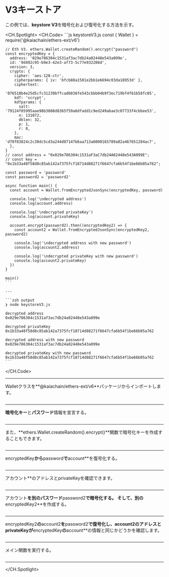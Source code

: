 # V3キーストア

この例では、**keystore V3**を暗号化および復号化する方法を示す。

<CH.Spotlight>
  <CH.Code>
    ```js keystoreV3.js
    const { Wallet } = require('@kaiachain/ethers-ext/v6')

    // Eth V3. ethers.Wallet.createRandom().encrypt("password")
    const encryptedKey = {
      address: '029e786304c1531af3ac7db24a02448e543a099e',
      id: '9d492c95-b9e3-42e3-af73-5c77e932208d',
      version: 3,
      crypto: {
        cipher: 'aes-128-ctr',
        cipherparams: { iv: 'bfcb88a1501e2bb1e6694c03da18953d' },
        ciphertext:
          '076510b4e25d5cfc31239bffcad6036fe543cbbb04b9f3ec719bf4f61b58fc05',
        kdf: 'scrypt',
        kdfparams: {
          salt: '79124f05995aae98b3088d8365f59a6dfadd1c9ed249abae3c07733f4cbbee53',
          n: 131072,
          dklen: 32,
          p: 1,
          r: 8,
        },
        mac: 'd70f83824c2c30dc5cd3a244d87147b6aa713a6000165789a82a467651284ac7',
      },
    }
    // const address = "0x029e786304c1531aF3aC7db24A02448e543A099E";
    // const key = "0x1b33a48f58d8c85ab142a7375fcf18714d88271f6647cfa6b54f1be66b05a762";

    const password = 'password'
    const password2 = 'password2'

    async function main() {
      const account = Wallet.fromEncryptedJsonSync(encryptedKey, password)

      console.log('\ndecrypted address')
      console.log(account.address)

      console.log('\ndecrypted privateKey')
      console.log(account.privateKey)

      account.encrypt(password2).then((encryptedKey2) => {
        const account2 = Wallet.fromEncryptedJsonSync(encryptedKey2, password2)

        console.log('\ndecrypted address with new password')
        console.log(account2.address)

        console.log('\ndecrypted privateKey with new password')
        console.log(account2.privateKey)
      })
    }

    main()
    ```

    ---

    ```zsh output
    ❯ node keystoreV3.js

    decrypted address
    0x029e786304c1531af3ac7db24a02448e543a099e

    decrypted privateKey
    0x1b33a48f58d8c85ab142a7375fcf18714d88271f6647cfa6b54f1be66b05a762

    decrypted address with new password
    0x029e786304c1531af3ac7db24a02448e543a099e

    decrypted privateKey with new password
    0x1b33a48f58d8c85ab142a7375fcf18714d88271f6647cfa6b54f1be66b05a762
    ```
  </CH.Code>

  ---

  Walletクラスを\*\*@kaiachain/ethers-ext/v6\*\*パッケージからインポートします。

  ```js keystoreV3.js focus=1
  ```

  ---

  **暗号化キー**と**パスワード**情報を宣言する。

  ```js keystoreV3.js focus=3:25
  ```

  ---

  また、\*\*ethers.Wallet.createRandom().encrypt()\*\*関数で暗号化キーを作成することもできます。

  ```js keystoreV3.js focus=3
  ```

  ---

  encryptedKey**から**password**で**account\*\*を復号化する。

  ```js keystoreV3.js focus=31
  ```

  ---

  アカウント\*\*のアドレスとprivateKeyを確認できます。

  ```js keystoreV3.js focus=33:37
  ```

  ---

  アカウント**を別のパスワード**password2**で暗号化する。 そして、別の**encryptedKey2\*\*を作成する。

  ```js keystoreV3.js focus=39
  ```

  ---

  encryptedKey2**の**account2**を**password2**で復号化し、**account2**のアドレスとprivateKeyが**encryptedKey**の**account\*\*の情報と同じかどうかを確認します。

  ```js keystoreV3.js focus=40:46
  ```

  ---

  メイン関数を実行する。

  ```js keystoreV3.js focus=50
  ```

  ---
</CH.Spotlight>
